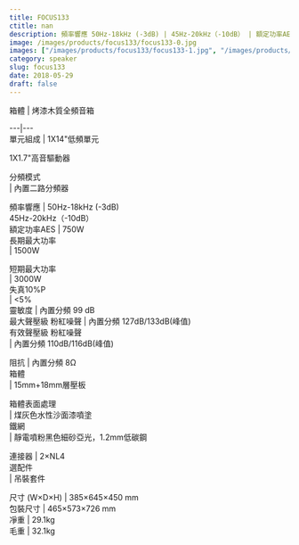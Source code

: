 ```yaml
---
title: FOCUS133
ctitle: nan
description: 頻率響應 50Hz-18kHz (-3dB) | 45Hz-20kHz（-10dB） | 額定功率AES 750W | 靈敏度 99 dB
image: /images/products/focus133/focus133-0.jpg
images: ["/images/products/focus133/focus133-1.jpg", "/images/products/focus133/focus133-2.jpg", "/images/products/focus133/focus133-3.jpg"]
category: speaker
slug: focus133
date: 2018-05-29
draft: false
---
```


  
  
  
箱體  |  烤漆木質全頻音箱  
  
---|---  
單元組成  |  1X14"低頻單元  
  
1X1.7"高音驅動器  
  
  
分頻模式  
|  內置二路分頻器  
  
頻率響應  |  50Hz-18kHz (-3dB)  
45Hz-20kHz（-10dB）  
額定功率AES  |  750W   
長期最大功率  
|  1500W  
  
短期最大功率  
|  3000W  
失真10%P  
|  <5%  
靈敏度  |  內置分頻 99 dB   
最大聲壓級 粉紅噪聲  |  內置分頻 127dB/133dB(峰值)   
有效聲壓級 粉紅噪聲  
|  內置分頻 110dB/116dB(峰值)  
  
阻抗  |  內置分頻 8Ω   
箱體  
|  15mm+18mm層壓板  
  
箱體表面處理  
|  煤灰色水性沙面漆噴塗  
鐵網  
|  靜電噴粉黑色細砂亞光，1.2mm低碳鋼  
  
連接器  |  2×NL4   
選配件  
|  吊裝套件  
  
尺寸  (W×D×H)  |  385×645×450 mm   
包裝尺寸  |  465×573×726 mm   
凈重  |  29.1kg   
毛重  |  32.1kg 


